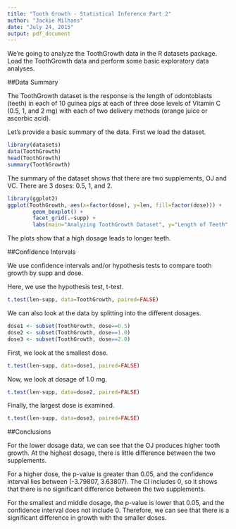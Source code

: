 ```yaml
---
title: "Tooth Growth - Statistical Inference Part 2"
author: "Jackie Milhans"
date: "July 24, 2015"
output: pdf_document
---
```


We're going to analyze the ToothGrowth data in the R datasets package. 
Load the ToothGrowth data and perform some basic exploratory data analyses.  

##Data Summary

The ToothGrowth dataset is the response is the length of odontoblasts (teeth) in each of 10 guinea pigs at each of three dose levels of Vitamin C (0.5, 1, and 2 mg) with each of two delivery methods (orange juice or ascorbic acid).  

Let's provide a basic summary of the data. First we load the dataset.  
```r
library(datasets)
data(ToothGrowth)
head(ToothGrowth)
summary(ToothGrowth)
```

The summary of the dataset shows that there are two supplements, OJ and VC. There are 3 doses:  0.5, 1, and 2.

```r
library(ggplot2)
ggplot(ToothGrowth, aes(x=factor(dose), y=len, fill=factor(dose))) +
        geom_boxplot() +
        facet_grid(.~supp) + 
        labs(main="Analyzing ToothGrowth Dataset", y="Length of Teeth", x="Dosage (mg)")
```

The plots show that a high dosage leads to longer teeth.  

##Confidence Intervals

We use confidence intervals and/or hypothesis tests to compare tooth growth by supp and dose.  

Here, we use the hypothesis test, t-test.

```r
t.test(len~supp, data=ToothGrowth, paired=FALSE)
```

We can also look at the data by splitting into the different dosages.

```r
dose1 <- subset(ToothGrowth, dose==0.5)
dose2 <- subset(ToothGrowth, dose==1.0)
dose3 <- subset(ToothGrowth, dose==2.0)
```

First, we look at the smallest dose.  

```r
t.test(len~supp, data=dose1, paired=FALSE)
```

Now, we look at dosage of 1.0 mg.  

```r
t.test(len~supp, data=dose2, paired=FALSE)
```

Finally, the largest dose is examined.
```r
t.test(len~supp, data=dose3, paired=FALSE)
```

##Conclusions

For the lower dosage data, we can see that the OJ produces higher tooth growth. At the highest dosage, there is little difference between the two supplements.  

For a higher dose, the p-value is greater than 0.05, and the confidence interval lies between (-3.79807, 3.63807). The CI includes 0, so it shows that there is no significant difference between the two supplements.

For the smallest and middle dosage, the p-value is lower that 0.05, and the confidence interval does not include 0. Therefore, we can see that there is a significant difference in growth with the smaller doses.